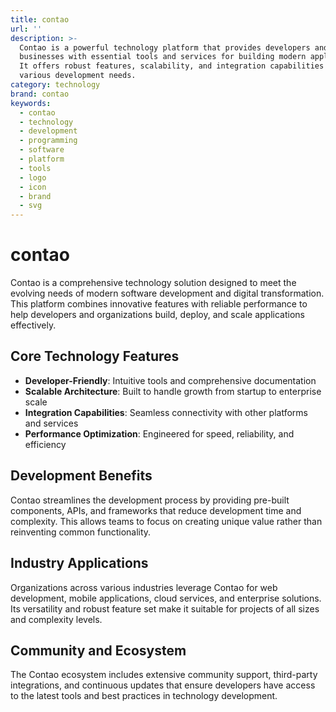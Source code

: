 ```yaml
---
title: contao
url: ''
description: >-
  Contao is a powerful technology platform that provides developers and
  businesses with essential tools and services for building modern applications.
  It offers robust features, scalability, and integration capabilities for
  various development needs.
category: technology
brand: contao
keywords:
  - contao
  - technology
  - development
  - programming
  - software
  - platform
  - tools
  - logo
  - icon
  - brand
  - svg
---
```


# contao

Contao is a comprehensive technology solution designed to meet the evolving needs of modern software development and digital transformation. This platform combines innovative features with reliable performance to help developers and organizations build, deploy, and scale applications effectively.

## Core Technology Features

- **Developer-Friendly**: Intuitive tools and comprehensive documentation
- **Scalable Architecture**: Built to handle growth from startup to enterprise scale
- **Integration Capabilities**: Seamless connectivity with other platforms and services
- **Performance Optimization**: Engineered for speed, reliability, and efficiency

## Development Benefits

Contao streamlines the development process by providing pre-built components, APIs, and frameworks that reduce development time and complexity. This allows teams to focus on creating unique value rather than reinventing common functionality.

## Industry Applications

Organizations across various industries leverage Contao for web development, mobile applications, cloud services, and enterprise solutions. Its versatility and robust feature set make it suitable for projects of all sizes and complexity levels.

## Community and Ecosystem

The Contao ecosystem includes extensive community support, third-party integrations, and continuous updates that ensure developers have access to the latest tools and best practices in technology development.
